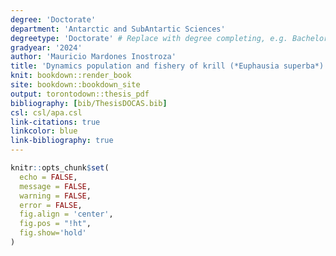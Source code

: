 ```yaml
---
degree: 'Doctorate'
department: 'Antarctic and SubAntartic Sciences'
degreetype: 'Doctorate' # Replace with degree completing, e.g. Bachelor of Science Honours
gradyear: '2024'
author: 'Mauricio Mardones Inostroza'
title: 'Dynamics population and fishery of krill (*Euphausia superba*) along Wester Antarctic Peninsula'
knit: bookdown::render_book
site: bookdown::bookdown_site
output: torontodown::thesis_pdf
bibliography: [bib/ThesisDOCAS.bib]
csl: csl/apa.csl
link-citations: true
linkcolor: blue
link-bibliography: true
---
```


\let\cleardoublepage\clearpage

```r
knitr::opts_chunk$set(
  echo = FALSE,
  message = FALSE,
  warning = FALSE,
  error = FALSE,
  fig.align = 'center',
  fig.pos = "!ht",
  fig.show='hold'
)
```
